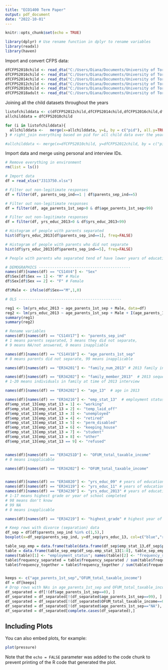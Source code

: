 ```yaml
---
title: "ECO1400 Term Paper"
output: pdf_document
date: "2022-10-01"
---
```


```r
knitr::opts_chunk$set(echo = TRUE)

library(dplyr) # Use rename function in dplyr to rename variables
library(readxl)
library(haven)
```
Import and convert CFPS data:
```r
dfCFPS2018child <- read_dta("C:/Users/Diana/Documents/University of Toronto/ECO1400/Paper/CFPS Data/ecfps2018childproxy_202012.dta")
dfCFPS2016child <- read_dta("C:/Users/Diana/Documents/University of Toronto/ECO1400/Paper/CFPS Data/ecfps2016child_201906.dta")
dfCFPS2014child <- read_dta("C:/Users/Diana/Documents/University of Toronto/ECO1400/Paper/CFPS Data/ecfps2014child_201906.dta")
dfCFPS2012child <- read_dta("C:/Users/Diana/Documents/University of Toronto/ECO1400/Paper/CFPS Data/ecfps2012child_201906.dta")
dfCFPS2010child <- read_dta("C:/Users/Diana/Documents/University of Toronto/ECO1400/Paper/CFPS Data/ecfps2010child_201906.dta")
dfCFPS2018adult <- read_dta("C:/Users/Diana/Documents/University of Toronto/ECO1400/Paper/CFPS Data/ecfps2018person_202012.dta")
```

Joining all the child datasets throughout the years

```r
listofchilddata <- c(dfCFPS2012child,dfCFPS2014child,dfCFPS2016child,dfCFPS2018child)
allchilddata = dfCFPS2010child

for (i in listofchilddata){
  allchilddata <-   merge(x=allchilddata, y=i, by = c("pid"), all.y=TRUE)
} # right_join everything based on pid for all child data over the years

#allchilddata <- merge(x=dfCFPS2010child, y=dfCFPS2012child, by = c("pid"), all.y=TRUE)

```



Import data and merge using personal and interview IDs. 
```r
# Remove everything in environment
rm(list = ls())

# Import data
df = read_xlsx("J313750.xlsx")

# Filter out non-legitimate responses
df = filter(df, parents_sep_ind==1 | df$parents_sep_ind==5)

# Filter out non-legitimate responses
df = filter(df, age_parents_1st_sep>0 & df$age_parents_1st_sep<99)

# Filter out non-legitimate responses
df = filter(df, yrs_educ_2013>0 & df$yrs_educ_2013<99)

# Histogram of people with parents separated
hist(df$yrs_educ_2013[df$parents_sep_ind==1], freq=FALSE)

# Histogram of people with parents who did not separate
hist(df$yrs_educ_2013[df$parents_sep_ind==5], freq=FALSE)

# People with parents who separated tend of have lower years of education

# DEMOGRAPHICS -----------------------------------------
names(df)[names(df) == "CS14V4"] <- "Sex"
df$Sex[df$Sex == 1] <- "M" # Male
df$Sex[df$Sex == 2] <- "F" # Female

df$Male <- ifelse(df$Sex=="M",1,0)

# OLS ----------------------------------------------

reg1 <- lm(yrs_educ_2013 ~ age_parents_1st_sep + Male, data=df)
reg2 <- lm(yrs_educ_2013 ~ age_parents_1st_sep + Male + I(age_parents_1st_sep*Male), data=df)
summary(reg1)
summary(reg2)

# Rename variables
names(df)[names(df) == "CS14V17"] <- "parents_sep_ind"
# 1 means parents separated, 5 means they did not separate, 
# 9 means NA/not answered, 0 means inappliable

names(df)[names(df) == "CS14V18"] <- "age_parents_1st_sep"
# 0 means parents did not separate, 99 means inapplicable

names(df)[names(df) == "ER34201"] <- "family_num_2013" # 2013 family interview number

names(df)[names(df) == "ER34202"] <- "family_member_2013"  # 2013 sequence number
# 1-20 means individuals in family at time of 2013 interview

names(df)[names(df) == "ER34202"] <- "age_13"  # age in 2013

names(df)[names(df) == "ER34216"] <- "emp_stat_13"  # employment status in 2013
df$emp_stat_13[emp_stat_13 = 1] <- "working"
df$emp_stat_13[emp_stat_13 = 2] <- "temp_laid_off"
df$emp_stat_13[emp_stat_13 = 3] <- "unemployed"
df$emp_stat_13[emp_stat_13 = 4] <- "retired"
df$emp_stat_13[emp_stat_13 = 5] <- "perm_disabled"
df$emp_stat_13[emp_stat_13 = 6] <- "keeping_house"
df$emp_stat_13[emp_stat_13 = 7] <- "student"
df$emp_stat_13[emp_stat_13 = 8] <- "other"
df$emp_stat_13[emp_stat_13 == 9] <- "refused"


names(df)[names(df) == "ER34251D"] <- "OFUM_total_taxable_income"
# 0 means inapplicable

names(df)[names(df) == "ER34202"] <- "OFUM_total_taxable_income"


names(df)[names(df) == "ER34020"] <- "yrs_educ_09" # years of education in 2009 survey
names(df)[names(df) == "ER34119"] <- "yrs_educ_11" # years of education in 2011 survey
names(df)[names(df) == "ER34230"] <- "yrs_educ_2013" # years of education in 2013 survey
# 1-17 means highest grade or year of school completed
# 98 means don't know
# 99 NA
# 0 means inapplicable

names(df)[names(df) == "ER34219"] <- "highest_grade" # highest year of school completed in 2013 survey

# Keep rows with divorce (separation) data
df_sep = df[df$parents_sep_ind %in% c(1,5),]
boxplot(x=df_sep$parents_sep_ind, y=df_sep$yrs_educ_13, col=c("blue","red"))

table_sep_emp = data.frame(table(data.frame(df_sep$emp_stat_13,df_sep$parents_sep_ind)))
table = data.frame(table_sep_emp$df_sep.emp_stat_13[1:8], table_sep_emp$Freq[1:8],table_sep_emp$Freq[9:16])
names(table)[1] <- "employment_status"; names(table)[2] <- "frequency_separated"; names(table)[3] <- "frequency_together"
table$frequency_separated = table$frequency_separated / sum(table$frequency_separated)
table$frequency_together = table$frequency_together / sum(table$frequency_together)


keeps <- c("age_parents_1st_sep","OFUM_total_taxable_income")
df = df[keeps]
# Drop rows with NAs in age_parents_1st_sep and OFUM_total_taxable_income
df_separated = df[!(df$age_parents_1st_sep==0), ]
df_separated = df_separated[!(df_separated$age_parents_1st_sep==99), ]
df_separated = df_separated[!(df_separated$OFUM_total_taxable_income==0), ]
df_separated = df_separated[!(df_separated$age_parents_1st_sep=="NA"), ]
df_separated = df_separated[complete.cases(df_separated),]
```

## Including Plots

You can also embed plots, for example:

```r
plot(pressure)
```

Note that the `echo = FALSE` parameter was added to the code chunk to prevent printing of the R code that generated the plot.
